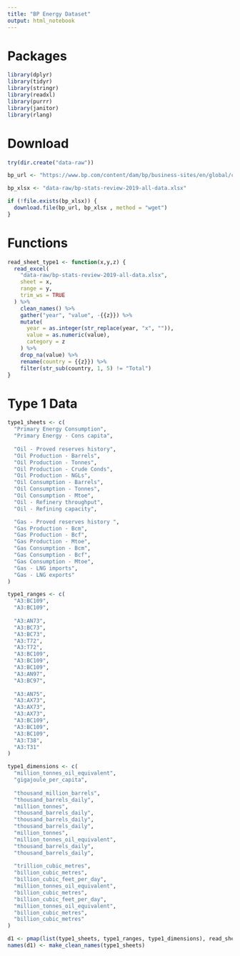 ```yaml
---
title: "BP Energy Dataset"
output: html_notebook
---
```


# Packages

```r
library(dplyr)
library(tidyr)
library(stringr)
library(readxl)
library(purrr)
library(janitor)
library(rlang)
```

# Download

```r
try(dir.create("data-raw"))

bp_url <- "https://www.bp.com/content/dam/bp/business-sites/en/global/corporate/xlsx/energy-economics/statistical-review/bp-stats-review-2019-all-data.xlsx"

bp_xlsx <- "data-raw/bp-stats-review-2019-all-data.xlsx"

if (!file.exists(bp_xlsx)) {
  download.file(bp_url, bp_xlsx , method = "wget")
}
```

# Functions

```r
read_sheet_type1 <- function(x,y,z) {
  read_excel(
    "data-raw/bp-stats-review-2019-all-data.xlsx", 
    sheet = x,
    range = y,
    trim_ws = TRUE
  ) %>% 
    clean_names() %>% 
    gather("year", "value", -{{z}}) %>% 
    mutate(
      year = as.integer(str_replace(year, "x", "")),
      value = as.numeric(value),
      category = z
    ) %>% 
    drop_na(value) %>% 
    rename(country = {{z}}) %>% 
    filter(str_sub(country, 1, 5) != "Total")
}
```

# Type 1 Data

```r
type1_sheets <- c(
  "Primary Energy Consumption",
  "Primary Energy - Cons capita",
  
  "Oil - Proved reserves history",
  "Oil Production - Barrels",
  "Oil Production - Tonnes",
  "Oil Production - Crude Conds",
  "Oil Production - NGLs",
  "Oil Consumption - Barrels",
  "Oil Consumption - Tonnes",
  "Oil Consumption - Mtoe",
  "Oil - Refinery throughput",
  "Oil - Refining capacity",

  "Gas - Proved reserves history ",
  "Gas Production - Bcm",
  "Gas Production - Bcf",
  "Gas Production - Mtoe",
  "Gas Consumption - Bcm",
  "Gas Consumption - Bcf",
  "Gas Consumption - Mtoe",
  "Gas - LNG imports",
  "Gas - LNG exports"
)

type1_ranges <- c(
  "A3:BC109",
  "A3:BC109",
  
  "A3:AN73",
  "A3:BC73",
  "A3:BC73",
  "A3:T72",
  "A3:T72",
  "A3:BC109",
  "A3:BC109",
  "A3:BC109",
  "A3:AN97",
  "A3:BC97",
  
  "A3:AN75",
  "A3:AX73",
  "A3:AX73",
  "A3:AX73",
  "A3:BC109",
  "A3:BC109",
  "A3:BC109",
  "A3:T38",
  "A3:T31"
)

type1_dimensions <- c(
  "million_tonnes_oil_equivalent",
  "gigajoule_per_capita",
  
  "thousand_million_barrels",
  "thousand_barrels_daily",
  "million_tonnes",
  "thousand_barrels_daily",
  "thousand_barrels_daily",
  "thousand_barrels_daily",
  "million_tonnes",
  "million_tonnes_oil_equivalent",
  "thousand_barrels_daily",
  "thousand_barrels_daily",
  
  "trillion_cubic_metres",
  "billion_cubic_metres",
  "billion_cubic_feet_per_day",
  "million_tonnes_oil_equivalent",
  "billion_cubic_metres",
  "billion_cubic_feet_per_day",
  "million_tonnes_oil_equivalent",
  "billion_cubic_metres",
  "billion_cubic_metres"
)

d1 <- pmap(list(type1_sheets, type1_ranges, type1_dimensions), read_sheet_type1)
names(d1) <- make_clean_names(type1_sheets)
```
